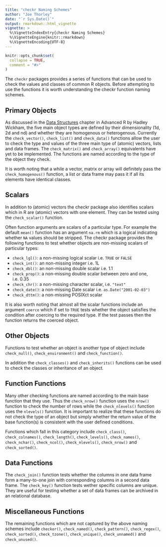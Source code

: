 ```yaml
---
title: "checkr Naming Schemes"
author: "Joe Thorley"
date: "`r Sys.Date()`"
output: rmarkdown::html_vignette
vignette: >
  %\VignetteIndexEntry{checkr Naming Schemes}
  %\VignetteEngine{knitr::rmarkdown}
  %\VignetteEncoding{UTF-8}
---
```


```r
knitr::opts_chunk$set(
  collapse = TRUE,
  comment = "#>"
)
```

The `checkr` packages provides a series of functions that can be used to check the values and classes of common R objects.
Before attempting to use the functions it is worth understanding the checkr function naming schemes.

## Primary Objects

As discussed in the [Data Structures](http://adv-r.had.co.nz/Data-structures.html) chapter in Advanced R by Hadley Wickham, the five main object types are defined by their dimensionality (1d, 2d and nd) and whether they are homogenous or heterogenous.
Currently the `check_vector()`, `check_list()` and `check_data()` functions allow the user to check the type and values of the three main type of (atomic) vectors, lists and data frames.
The `check_matrix()` and `check_array()` equivalents have yet to be implemented.
The functions are named according to the type of the object they check.

It is worth noting that a while a vector, matrix or array will definitely pass the `check_homogenous()` function, a list or data frame may pass it if all its elements have identical classes.

## Scalars

In addition to (atomic) vectors the checkr package also identifies scalars which in R are (atomic) vectors with one element.
They can be tested using the `check_scalar()` function. 

Often function arguments are scalars of a particular type. For example the default `mean()` function has an argument `na.rm` which is a logical indicating whether `NA` values should be stripped. The checkr package provides the following functions to test whether objects are non-missing scalars of particular types:

- `check_lgl()`: a non-missing logical scalar i.e. `TRUE` or `FALSE`
- `check_int()`: an non-missing integer i.e. 1L
- `check_dbl()`: an non-missing double scalar i.e. 1.1
- `check_prop()`: a non-missing double scalar between zero and one, i.e. 0.35
- `check_chr()`: a non-missing character scalar, i.e. `"text"`
- `check_date()`: a non-missing Date scalar i.e. `as.Date("2001-02-03")`
- `check_dttm()`: a non-missing POSIXct scalar

It is also worth noting that almost all the scalar functions include an argument `coerce` which if set to `TRUE` tests whether the object satisfies the condition after coercing to the required type.
If the test passes then the function returns the coerced object.

## Other Objects

Functions to test whether an object is another type of object include `check_null()`, `check_environment()` and `check_function()`.

In addition the `check_classes()` and `check_inherits()` functions can be used to check the classes or inheritance of an object.

## Function Functions

Many other checking functions are named according to the main base function that they use.
Thus the `check_nrow()` function uses the `nrow()` function to check the number of rows while the `check_nlevels()` function uses the `nlevels()` function.
It is important to realize that these functions do not check the type of an object but simply whether the return value of the base function(s) is consistent with the user defined conditions.

Functions which fall in this category include `check_class()`, `check_colnames()`, `check_length()`, `check_levels()`, `check_names()`, `check_nchar()`, `check_ncol()`, `check_nlevels()`, `check_nrow()` and `check_sorted()`.

## Data Functions

The `check_join()` function tests whether the columns in one data frame form a many-to-one join with corresponding columns in a second data frame.
The `check_key()` function tests wether specific columns are unique.
They are useful for testing whether a set of data frames can be archived in an  relational database.

## Miscellaneous Functions

The remaining functions which are not captured by the above naming schemes include `checkor()`, `check_named()`, `check_pattern()`, `check_regex()`, `check_sorted()`, `check_tzone()`, `check_unique()`, `check_unnamed()` and `check_unused()`.
